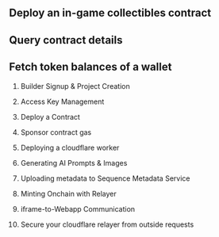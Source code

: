 ## Deploy an in-game collectibles contract

## Query contract details

## Fetch token balances of a wallet

1. Builder Signup & Project Creation

2. Access Key Management

3. Deploy a Contract

4. Sponsor contract gas

5. Deploying a cloudflare worker

6. Generating AI Prompts & Images

7. Uploading metadata to Sequence Metadata Service

8. Minting Onchain with Relayer

9. iframe-to-Webapp Communication

10. Secure your cloudflare relayer from outside requests
